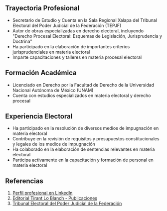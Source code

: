 ## Trayectoria Profesional

- Secretario de Estudio y Cuenta en la Sala Regional Xalapa del Tribunal Electoral del Poder Judicial de la Federación (TEPJF)
- Autor de obras especializadas en derecho electoral, incluyendo "Derecho Procesal Electoral: Esquemas de Legislación, Jurisprudencia y Doctrina"
- Ha participado en la elaboración de importantes criterios jurisprudenciales en materia electoral
- Imparte capacitaciones y talleres en materia procesal electoral

## Formación Académica

- Licenciado en Derecho por la Facultad de Derecho de la Universidad Nacional Autónoma de México (UNAM)
- Cuenta con estudios especializados en materia electoral y derecho procesal

## Experiencia Electoral

- Ha participado en la resolución de diversos medios de impugnación en materia electoral
- Contribuye en la revisión de requisitos y presupuestos constitucionales y legales de los medios de impugnación
- Ha colaborado en la elaboración de sentencias relevantes en materia electoral
- Participa activamente en la capacitación y formación de personal en materia electoral

## Referencias

1. [Perfil profesional en LinkedIn](https://mx.linkedin.com/in/victor-manuel-rosas-leal-643772260)
2. [Editorial Tirant Lo Blanch - Publicaciones](https://editorial.tirant.com/mex/autorList/victor-manuel-rosas-leal-310254)
3. [Tribunal Electoral del Poder Judicial de la Federación](https://www.te.gob.mx/front3/bulletins/detail/3908/0)
